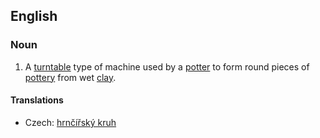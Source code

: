 ==English==
{{wikipedia}}
===Noun===
{{en-noun}}

# A [[turntable]] type of machine used by a [[potter]] to form round pieces of [[pottery]] from wet [[clay]].

====Translations====
{{trans-top|machine used by a potter}}
* Czech: [[hrnčířský kruh]] {{m}}
{{trans-mid}}
{{trans-bottom}}